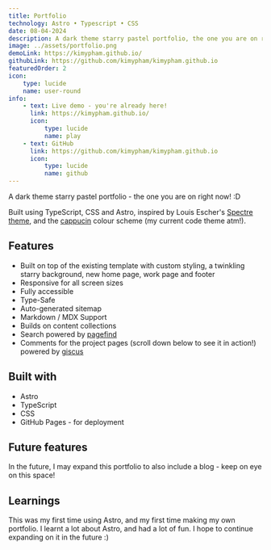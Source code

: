 ```yaml
---
title: Portfolio
technology: Astro • Typescript • CSS
date: 08-04-2024
description: A dark theme starry pastel portfolio, the one you are on right now :D
image: ../assets/portfolio.png
demoLink: https://kimypham.github.io/
githubLink: https://github.com/kimypham/kimypham.github.io
featuredOrder: 2
icon:
    type: lucide
    name: user-round
info:
    - text: Live demo - you're already here!
      link: https://kimypham.github.io/
      icon:
          type: lucide
          name: play
    - text: GitHub
      link: https://github.com/kimypham/kimypham.github.io
      icon:
          type: lucide
          name: github
---
```


A dark theme starry pastel portfolio - the one you are on right now! :D

Built using TypeScript, CSS and Astro, inspired by Louis Escher's [Spectre theme](https://github.com/louisescher/spectre), and the [cappucin](https://catppuccin.com/) colour scheme (my current code theme atm!).

## Features

- Built on top of the existing template with custom styling, a twinkling starry background, new home page, work page and footer
- Responsive for all screen sizes
- Fully accessible
- Type-Safe
- Auto-generated sitemap
- Markdown / MDX Support
- Builds on content collections
- Search powered by [pagefind](https://pagefind.app)
- Comments for the project pages (scroll down below to see it in action!) powered by [giscus](https://giscus.app)

## Built with

- Astro
- TypeScript
- CSS
- GitHub Pages - for deployment

## Future features

In the future, I may expand this portfolio to also include a blog - keep on eye on this space!

## Learnings

This was my first time using Astro, and my first time making my own portfolio. I learnt a lot about Astro, and had a lot of fun. I hope to continue expanding on it in the future :)
